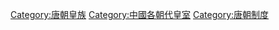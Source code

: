 [[Category:唐朝皇族|Category:唐朝皇族]]
[[Category:中國各朝代皇室|Category:中國各朝代皇室]]
[[Category:唐朝制度|Category:唐朝制度]]